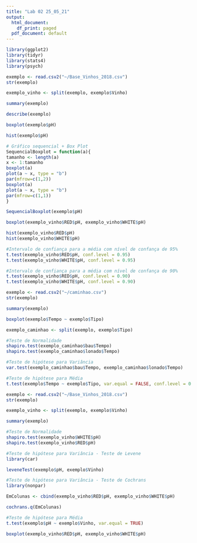 ```yaml
---
title: "Lab 02 25_05_21"
output:
  html_document:
    df_print: paged
  pdf_document: default
---
```


```r
library(ggplot2)
library(tidyr)
library(stats4)
library(psych)
```

```r
exemplo <- read.csv2("~/Base_Vinhos_2018.csv")
str(exemplo)
```

```r
exemplo_vinho <- split(exemplo, exemplo$Vinho)
```

```r
summary(exemplo)
```

```r
describe(exemplo)
```

```r
boxplot(exemplo$pH)
```

```r
hist(exemplo$pH)
```

```r
# Gráfico sequencial + Box Plot
SequencialBoxplot = function(a){
tamanho <- length(a)
x <- 1:tamanho
boxplot(a)
plot(a ~ x, type = "b")
par(mfrow=c(1,2))
boxplot(a)
plot(a ~ x, type = "b")
par(mfrow=c(1,1))
}
```

```r
SequencialBoxplot(exemplo$pH)
```

```r
boxplot(exemplo_vinho$RED$pH, exemplo_vinho$WHITE$pH)
```

```r
hist(exemplo_vinho$RED$pH)
hist(exemplo_vinho$WHITE$pH)
```

```r
#Intervalo de confiança para a média com nível de confança de 95%
t.test(exemplo_vinho$RED$pH, conf.level = 0.95)
t.test(exemplo_vinho$WHITE$pH, conf.level = 0.95)
```

```r
#Intervalo de confiança para a média com nível de confança de 90%
t.test(exemplo_vinho$RED$pH, conf.level = 0.90)
t.test(exemplo_vinho$WHITE$pH, conf.level = 0.90)
```

```r
exemplo <- read.csv2("~/caminhao.csv")
str(exemplo)
```

```r
summary(exemplo)
```

```r
boxplot(exemplo$Tempo ~ exemplo$Tipo)
```

```r
exemplo_caminhao <- split(exemplo, exemplo$Tipo)
```

```r
#Teste de Normalidade
shapiro.test(exemplo_caminhao$bau$Tempo)
shapiro.test(exemplo_caminhao$lonado$Tempo)
```

```r
#Teste de hipótese para Variância
var.test(exemplo_caminhao$bau$Tempo, exemplo_caminhao$lonado$Tempo)
```

```r
#Teste de hipótese para Média
t.test(exemplo$Tempo ~ exemplo$Tipo, var.equal = FALSE, conf.level = 0.95)
```

```r
exemplo <- read.csv2("~/Base_Vinhos_2018.csv")
str(exemplo)
```

```r
exemplo_vinho <- split(exemplo, exemplo$Vinho)
```

```r
summary(exemplo)
```

```r
#Teste de Normalidade
shapiro.test(exemplo_vinho$WHITE$pH)
shapiro.test(exemplo_vinho$RED$pH)
```

```r
#Teste de hipótese para Variância - Teste de Levene
library(car)

leveneTest(exemplo$pH, exemplo$Vinho)
```

```r
#Teste de hipótese para Variância - Teste de Cochrans
library(nonpar)

EmColunas <- cbind(exemplo_vinho$RED$pH, exemplo_vinho$WHITE$pH)

cochrans.q(EmColunas)
```

```r
#Teste de hipótese para Média
t.test(exemplo$pH ~ exemplo$Vinho, var.equal = TRUE)
```

```r
boxplot(exemplo_vinho$RED$pH, exemplo_vinho$WHITE$pH)
```
